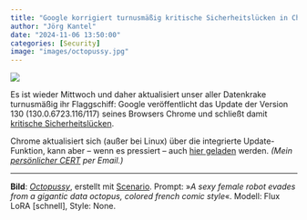 ```yaml
---
title: "Google korrigiert turnusmäßig kritische Sicherheitslücken in Chrome"
author: "Jörg Kantel"
date: "2024-11-06 13:50:00"
categories: [Security]
image: "images/octopussy.jpg"
---
```


[![](images/octopussy-b.jpg)](https://www.flickr.com/photos/schockwellenreiter/54034859247/)

Es ist wieder Mittwoch und daher aktualisiert unser aller Datenkrake turnusmäßig ihr Flaggschiff: Google veröffentlicht das Update der Version 130 (130.0.6723.116/117) seines Browsers Chrome und schließt damit [kritische Sicherheitslücken](https://chromereleases.googleblog.com/2024/11/stable-channel-update-for-desktop.html).

Chrome aktualisiert sich (außer bei Linux) über die integrierte Update-Funktion, kann aber -- wenn es pressiert -- auch [hier geladen](https://www.google.com/intl/de/chrome/browser/) werden. *(Mein [persönlicher CERT](https://wwwuser.gwdguser.de/~mreiman1/) per Email.)*

---

**Bild**: *[Octopussy](https://www.flickr.com/photos/schockwellenreiter/54034859247/)*, erstellt mit [Scenario](http://cognitiones.kantel-chaos-team.de/technikgeschichte/rechnerundnetze/scenario.html). Prompt: »*A sexy female robot evades from a gigantic data octopus, colored french comic style*«. Modell: Flux LoRA [schnell], Style: None.